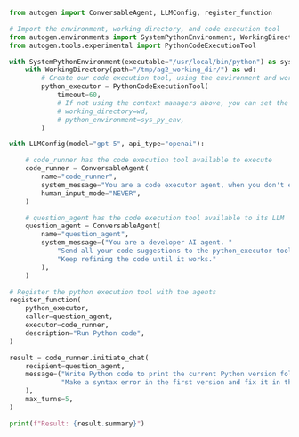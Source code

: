 ```python
from autogen import ConversableAgent, LLMConfig, register_function

# Import the environment, working directory, and code execution tool
from autogen.environments import SystemPythonEnvironment, WorkingDirectory
from autogen.tools.experimental import PythonCodeExecutionTool

with SystemPythonEnvironment(executable="/usr/local/bin/python") as sys_py_env:
    with WorkingDirectory(path="/tmp/ag2_working_dir/") as wd:
        # Create our code execution tool, using the environment and working directory from the above context managers
        python_executor = PythonCodeExecutionTool(
            timeout=60,
            # If not using the context managers above, you can set the working directory and python environment here
            # working_directory=wd,
            # python_environment=sys_py_env,
        )

with LLMConfig(model="gpt-5", api_type="openai"):

    # code_runner has the code execution tool available to execute
    code_runner = ConversableAgent(
        name="code_runner",
        system_message="You are a code executor agent, when you don't execute code write the message 'TERMINATE' by itself.",
        human_input_mode="NEVER",
    )

    # question_agent has the code execution tool available to its LLM
    question_agent = ConversableAgent(
        name="question_agent",
        system_message=("You are a developer AI agent. "
            "Send all your code suggestions to the python_executor tool where it will be executed and result returned to you. "
            "Keep refining the code until it works."
        ),
    )

# Register the python execution tool with the agents
register_function(
    python_executor,
    caller=question_agent,
    executor=code_runner,
    description="Run Python code",
)

result = code_runner.initiate_chat(
    recipient=question_agent,
    message=("Write Python code to print the current Python version followed by the numbers 1 to 11. "
             "Make a syntax error in the first version and fix it in the second version."
    ),
    max_turns=5,
)

print(f"Result: {result.summary}")
```
